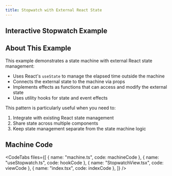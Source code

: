 ```yaml
---
title: Stopwatch with External React State
---
```



## Interactive Stopwatch Example

<div className="not-content">
  <StopwatchExample client:only="react" />
</div>

## About This Example

This example demonstrates a state machine with external React state management:

- Uses React's `useState` to manage the elapsed time outside the machine
- Connects the external state to the machine via props
- Implements effects as functions that can access and modify the external state
- Uses utility hooks for state and event effects

This pattern is particularly useful when you need to:

1. Integrate with existing React state management
2. Share state across multiple components
3. Keep state management separate from the state machine logic

## Machine Code

<CodeTabs
  files={[
    { name: "machine.ts", code: machineCode },
    { name: "useStopwatch.ts", code: hookCode },
    { name: "StopwatchView.tsx", code: viewCode },
    { name: "index.tsx", code: indexCode },
  ]}
/>

<LinkCard title="Learn More About Effects" href="../guides/effects/" />
